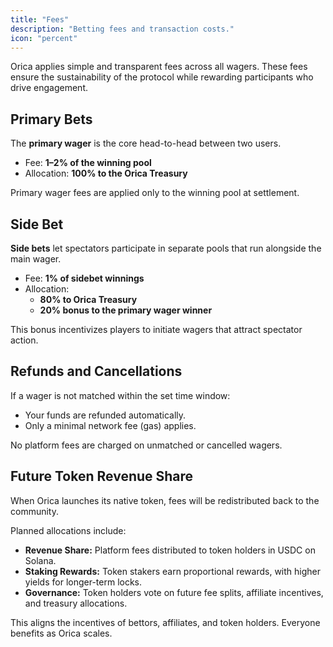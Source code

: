 ```yaml
---
title: "Fees"
description: "Betting fees and transaction costs."
icon: "percent"
---
```


Orica applies simple and transparent fees across all wagers. These fees ensure the sustainability of the protocol while rewarding participants who drive engagement.

## Primary Bets

The **primary wager** is the core head-to-head between two users.

- Fee: **1–2% of the winning pool**
- Allocation: **100% to the Orica Treasury**

<Note>
  Primary wager fees are applied only to the winning pool at settlement.
</Note>

## Side Bet

**Side bets** let spectators participate in separate pools that run alongside the main wager.

- Fee: **1% of sidebet winnings**
- Allocation:
  - **80% to Orica Treasury**
  - **20% bonus to the primary wager winner**

<Tip>
  This bonus incentivizes players to initiate wagers that attract spectator action.
</Tip>

## Refunds and Cancellations

If a wager is not matched within the set time window:

- Your funds are refunded automatically.
- Only a minimal network fee (gas) applies.

<Check>
  No platform fees are charged on unmatched or cancelled wagers.
</Check>

## Future Token Revenue Share

When Orica launches its native token, fees will be redistributed back to the community.

Planned allocations include:

- **Revenue Share:** Platform fees distributed to token holders in USDC on Solana.
- **Staking Rewards:** Token stakers earn proportional rewards, with higher yields for longer-term locks.
- **Governance:** Token holders vote on future fee splits, affiliate incentives, and treasury allocations.

<Info>
  This aligns the incentives of bettors, affiliates, and token holders. Everyone benefits as Orica scales.
</Info>